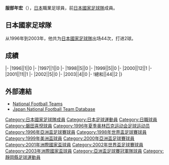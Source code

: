 {{noteta|G1=足球}}{{Infobox football biography
|name=服部年宏
|image=
|fullname=服部年宏
|birth_date={{Birth date and age|1973|9|23}}
|cityofbirth=[[靜岡縣|靜岡縣]][[清水市|清水市]]（現[[靜岡市|靜岡市]][[清水區_(日本)|清水區]]）
|countryofbirth=[[日本|日本]]
|height=
|position=[[後衛_(足球)|後衛]]
|currentclub=[[FC岐阜|FC岐阜]]
|years=1994-2006<br/>2007-2009<br/>2010-2011<br/>2012-
|clubs=[[磐田喜悅|磐田喜悅]]<br/>[[東京綠茵|東京綠茵]]<br/>[[鳥取飛翔|鳥取飛翔]]<br/>[[FC岐阜|FC岐阜]]
|caps(goals)=
|nationalyears=1996-2003
|nationalteam=[[日本國家足球隊|日本]]
|nationalcaps(goals)=44 (2)
|module={{Japanese|embed=yes|japanese=服部 年宏|kana=はっとり としひろ|romaji=Hattori Toshihiro}}
}}
'''服部年宏'''（{{Bd|1973年|9月23日||}}），[[日本|日本]]職業足球員，前[[日本國家足球隊|日本國家足球隊]]成員。

==日本國家足球隊==
从1996年到2003年，他共为[[日本國家足球隊|日本國家足球隊]]出场44次，打进2球。

==成績==
{{Football player national team statistics|JPN}}
|-
|1996||1||0
|-
|1997||1||0
|-
|1998||5||0
|-
|1999||5||0
|-
|2000||12||1
|-
|2001||11||1
|-
|2002||5||0
|-
|2003||4||0
|-
!總和||44||2
|}

==外部連結==
{{Reflist}}
*[http://www.national-football-teams.com/v2/player.php?id=3529 National Football Teams]
*[https://web.archive.org/web/20130921142338/http://www.japannationalfootballteam.com/en/players/hattori_toshihiro.html Japan National Football Team Database]

{{Navboxes
|title = 日本代表 - 出場大会
|titlestyle =background:#00D; color:#FFF;
|list1=	
<span></span>
{{1996年奥运会男子足球日本参赛名单}}
{{1996年亞洲盃足球賽日本參賽名單}}
{{1998年世界盃足球賽日本參賽名單}}
{{1999年美洲盃足球賽日本參賽名單}}
{{2000年亞洲盃足球賽日本參賽名單}}
{{2001年洲際國家盃日本參賽名單}}
{{2002年世界盃足球賽日本參賽名單}}
{{2003年洲際國家盃日本參賽名單}}
}}

[[Category:日本國家足球隊成員|Category:日本國家足球隊成員]]
[[Category:日本足球運動員|Category:日本足球運動員]]
[[Category:日職球員|Category:日職球員]]
[[Category:磐田喜悅球員|Category:磐田喜悅球員]]
[[Category:1996年夏季奥林匹克运动会足球运动员|Category:1996年夏季奥林匹克运动会足球运动员]]
[[Category:1996年亞洲盃足球賽球員|Category:1996年亞洲盃足球賽球員]]
[[Category:1998年世界盃足球賽球員|Category:1998年世界盃足球賽球員]]
[[Category:1999年美洲盃球員|Category:1999年美洲盃球員]]
[[Category:2000年亞洲盃足球賽球員|Category:2000年亞洲盃足球賽球員]]
[[Category:2001年洲際國家盃球員|Category:2001年洲際國家盃球員]]
[[Category:2002年世界盃足球賽球員|Category:2002年世界盃足球賽球員]]
[[Category:2003年洲際國家盃球員|Category:2003年洲際國家盃球員]]
[[Category:亞洲盃足球賽冠軍隊球員|Category:亞洲盃足球賽冠軍隊球員]]
[[Category:靜岡縣足球運動員|Category:靜岡縣足球運動員]]


{{Japan-sport-bio-stub}}
{{Soccer-player-stub}}